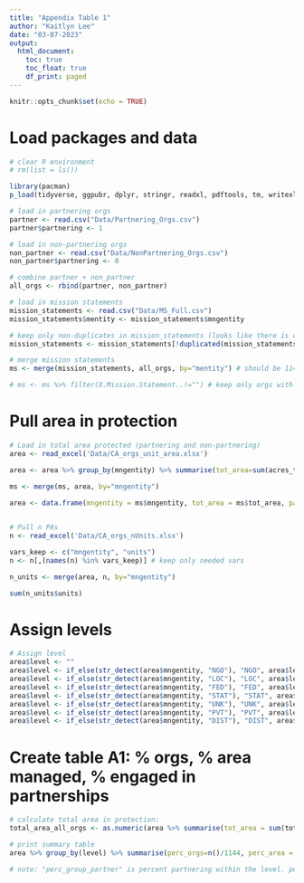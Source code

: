 ```yaml
---
title: "Appendix Table 1"
author: "Kaitlyn Lee"
date: "03-07-2023"
output: 
  html_document:
    toc: true
    toc_float: true
    df_print: paged
---
```


```r
knitr::opts_chunk$set(echo = TRUE)
```

# Load packages and data
```r
# clear R environment 
# rm(list = ls())

library(pacman)
p_load(tidyverse, ggpubr, dplyr, stringr, readxl, pdftools, tm, writexl, pdfsearch, quanteda, NLP, wordcloud, wordcloud2, RColorBrewer, stargazer, texreg, weights, tidytext) 

# load in partnering orgs
partner <- read.csv("Data/Partnering_Orgs.csv")
partner$partnering <- 1

# load in non-partnering orgs
non_partner <- read.csv("Data/NonPartnering_Orgs.csv")
non_partner$partnering <- 0

# combine partner + non_partner
all_orgs <- rbind(partner, non_partner)

# load in mission statements
mission_statements <- read.csv("Data/MS_Full.csv")
mission_statements$mentity <- mission_statements$mngentity

# keep only non-duplicates in mission_statements (looks like there is one mentity duplicate here)
mission_statements <- mission_statements[!duplicated(mission_statements$mentity), ]

# merge mission statements 
ms <- merge(mission_statements, all_orgs, by="mentity") # should be 1144 obs.

# ms <- ms %>% filter(X.Mission.Statement..!="") # keep only orgs with stated mission statements
```

# Pull area in protection
```r
# Load in total area protected (partnering and non-partnering)
area <- read_excel('Data/CA_orgs_unit_area.xlsx')

area <- area %>% group_by(mngentity) %>% summarise(tot_area=sum(acres_total))

ms <- merge(ms, area, by="mngentity")
 
area <- data.frame(mngentity = ms$mngentity, tot_area = ms$tot_area, partnering = ms$partnering)


# Pull n PAs
n <- read_excel('Data/CA_orgs_nUnits.xlsx')

vars_keep <- c("mngentity", "units")
n <- n[,(names(n) %in% vars_keep)] # keep only needed vars

n_units <- merge(area, n, by="mngentity")

sum(n_units$units)


```

# Assign levels
```r
# Assign level
area$level <- ""
area$level <- if_else(str_detect(area$mngentity, "NGO"), "NGO", area$level)
area$level <- if_else(str_detect(area$mngentity, "LOC"), "LOC", area$level)
area$level <- if_else(str_detect(area$mngentity, "FED"), "FED", area$level)
area$level <- if_else(str_detect(area$mngentity, "STAT"), "STAT", area$level)
area$level <- if_else(str_detect(area$mngentity, "UNK"), "UNK", area$level)
area$level <- if_else(str_detect(area$mngentity, "PVT"), "PVT", area$level)
area$level <- if_else(str_detect(area$mngentity, "DIST"), "DIST", area$level)
```

# Create table A1: % orgs, % area managed, % engaged in partnerships
```r
# calculate total area in protection:
total_area_all_orgs <- as.numeric(area %>% summarise(tot_area = sum(tot_area)))

# print summary table
area %>% group_by(level) %>% summarise(perc_orgs=n()/1144, perc_area = sum(tot_area) / total_area_all_orgs, perc_group_partner = sum(partnering) / n(), perc_all_partner = sum(partnering) / 1144)

# note: "perc_group_partner" is percent partnering within the level. perc_all_partner" is percent partnering relative to the full pop


```


